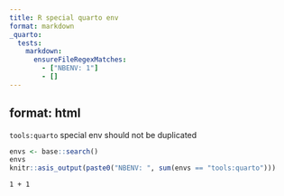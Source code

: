 ```yaml
---
title: R special quarto env
format: markdown
_quarto:
  tests:
    markdown:
      ensureFileRegexMatches:
        - ["NBENV: 1"] 
        - []
---
```



format: html
---

`tools:quarto` special env should not be duplicated

```r
envs <- base::search()
envs
knitr::asis_output(paste0("NBENV: ", sum(envs == "tools:quarto")))
```

```ojs
1 + 1 
```
